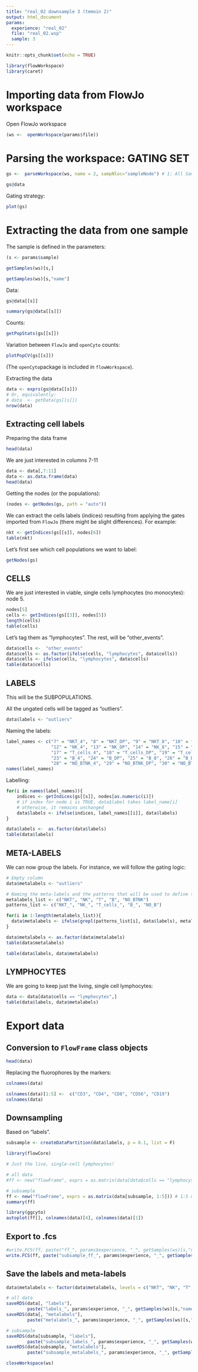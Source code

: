 ```yaml
---
title: "real_02 downsample 3 (temoin 2)"
output: html_document
params:
  experience: "real_02"
  file: "real_02.wsp"
  sample: 3
---
```


```r
knitr::opts_chunk$set(echo = TRUE)
```

```r
library(flowWorkspace)
library(caret)
```

# Importing data from FlowJo workspace
Open FlowJo workspace
```r
(ws <-  openWorkspace(params$file))
```

# Parsing the workspace: GATING SET
```r
gs <-  parseWorkspace(ws, name = 2, sampNloc="sampleNode") # 1: All Samples, 2: group
```

```r
gs@data
```

Gating strategy:
```r
plot(gs)
```

# Extracting the data from one sample
The sample is defined in the parameters:
```r
(s <- params$sample)
```

```r
getSamples(ws)[s,]
```

```r
getSamples(ws)[s,"name"]
```

Data:
```r
gs@data[[s]]
```

```r
summary(gs@data[[s]])
```

Counts:
```r
getPopStats(gs[[s]])
```

Variation between `FlowJo` and `openCyto` counts:
```r
plotPopCV(gs[[s]])
```

(The `openCyto`package is included in `flowWorkspace`).

Extracting the data
```r
data <- exprs(gs@data[[s]])
# Or, equivalently:
# data  <- getData(gs[[s]])
nrow(data)
```

## Extracting cell labels
Preparing the data frame
```r
head(data)
```

We are just interested in columns 7-11
```r
data <- data[,7:11]
data <- as.data.frame(data)
head(data)
```

Getting the nodes (or the populations):
```r
(nodes <- getNodes(gs, path = "auto"))
```

We can extract the cells labels (indices) resulting from applying the gates imported from `FlowJo` (there might be slight differences). 
For example:
```r
nkt <- getIndices(gs[[s]], nodes[6])
table(nkt)
```


Let's first see which cell populations we want to label:

```r
getNodes(gs)
```

## CELLS
We are just interested in viable, single cells lymphocytes (no monocytes): node 5.
```r
nodes[5]
cells <- getIndices(gs[[3]], nodes[5])
length(cells)
table(cells)
```

Let's tag them as "lymphocytes". The rest, will be "other_events".
```r
data$cells <-  "other_events" 
data$cells <- as.factor(ifelse(cells, "lymphocytes", data$cells))
data$cells <- ifelse(cells, "lymphocytes", data$cells)
table(data$cells)
```

## LABELS
This will be the SUBPOPULATIONS.  

All the ungated cells will be tagged as "outliers".
```r
data$labels <- "outliers"
```

Naming the labels:
```r
label_names <- c("7" = "NKT_4", "8" = "NKT_DP", "9" = "NKT_8", "10" = "NKT_DN",
                 "12" = "NK_4", "13" = "NK_DP", "14" = "NK_8", "15" = "NK_DN",
                 "17" = "T_cells_4", "18" = "T_cells_DP", "19" = "T_cells_8", "20" = "T_cells_DN",
                 "23" = "B_4", "24" = "B_DP", "25" = "B_8", "26" = "B_DN",
                 "28" = "NO_BTNK_4", "29" = "NO_BTNK_DP", "30" = "NO_BTNK_8", "31" = "NO_BTNK_DN")
names(label_names)
```

Labelling:
```r
for(i in names(label_names)){
    indices <- getIndices(gs[[s]], nodes[as.numeric(i)])
    # if index for node i is TRUE, data$label takes label_name[i]
    # otherwise, it remains unchanged
    data$labels <- ifelse(indices, label_names[[i]], data$labels)
}

data$labels <-  as.factor(data$labels)
table(data$labels)
```

## META-LABELS
We can now group the labels. For instance, we will follow the gating logic:
```r
# Empty column
data$metalabels <- "outliers"

# Naming the meta-labels and the patterns that will be used to define them
metalabels_list <- c("NKT", "NK", "T", "B", "NO_BTNK")
patterns_list <- c("NKT_", "NK_", "T_cells_", "B_", "NO_B")

for(i in 1:length(metalabels_list)){
  data$metalabels <- ifelse(grepl(patterns_list[i], data$labels), metalabels_list[i], data$metalabels)
}

data$metalabels <- as.factor(data$metalabels)
table(data$metalabels)
```

```r
table(data$labels, data$metalabels)
```

## LYMPHOCYTES
We are going to keep just the living, single cell lymphocytes:
```r
data <- data[data$cells == "lymphocytes",]
table(data$labels, data$metalabels)
```


# Export data 
## Conversion to `FlowFrame` class objects
```r
head(data)
```

Replacing the fluorophores by the markers:
```r
colnames(data)
```

```r
colnames(data)[1:5] <-  c("CD3", "CD4", "CD8", "CD56", "CD19")
colnames(data)
```

## Downsampling
Based on "labels".
```r
subsample <- createDataPartition(data$labels, p = 0.1, list = F)
```

```r
library(flowCore)

# Just the live, single-cell lymphocytes!

# all data
#ff <- new("flowFrame", exprs = as.matrix(data[data$cells == "lymphocytes", 1:5])) # 1:5 markers, w/o the labels

# subsample
ff <- new("flowFrame", exprs = as.matrix(data[subsample, 1:5])) # 1:5 markers, w/o the labels
summary(ff)
```

```r
library(ggcyto)
autoplot(ff[], colnames(data)[4], colnames(data)[1])
```

## Export to .fcs
```r
#write.FCS(ff, paste("ff_", params$experience, "_", getSamples(ws)[s,"name"], ".fcs", sep = ""))
write.FCS(ff, paste("subsample_ff_", params$experience, "_", getSamples(ws)[s,"name"], ".fcs", sep = ""))
```

## Save the labels and meta-labels
```r
data$metalabels <- factor(data$metalabels, levels = c("NKT", "NK", "T", "B", "NO_BTNK", "outliers"))
```

```r
# all data
saveRDS(data[, "labels"],
        paste("labels_", params$experience, "_", getSamples(ws)[s,"name"], sep = "")) 
saveRDS(data[, "metalabels"],
        paste("metalabels_", params$experience, "_", getSamples(ws)[s,"name"], sep = "")) 
```

```r
# subsample
saveRDS(data[subsample, "labels"],
        paste("subsample_labels_", params$experience, "_", getSamples(ws)[s,"name"], sep = "")) 
saveRDS(data[subsample, "metalabels"],
        paste("subsample_metalabels_", params$experience, "_", getSamples(ws)[s,"name"], sep = "")) 
```

```r
closeWorkspace(ws)
```


